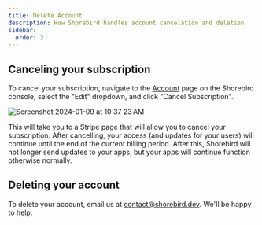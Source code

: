 ```yaml
---
title: Delete Account
description: How Shorebird handles account cancelation and deletion
sidebar:
  order: 3
---
```


## Canceling your subscription

To cancel your subscription, navigate to the
[Account](https://console.shorebird.dev/account) page on the Shorebird console,
select the "Edit" dropdown, and click "Cancel Subscription".

![Screenshot 2024-01-09 at 10 37 23 AM](https://github.com/shorebirdtech/docs/assets/581764/f7abc03d-7dd7-465f-b1f6-7d963bd5aaab)

This will take you to a Stripe page that will allow you to cancel your
subscription. After cancelling, your access (and updates for your users) will
continue until the end of the current billing period. After this, Shorebird will
not longer send updates to your apps, but your apps will continue function
otherwise normally.

## Deleting your account

To delete your account, email us at contact@shorebird.dev. We'll be happy to
help.
